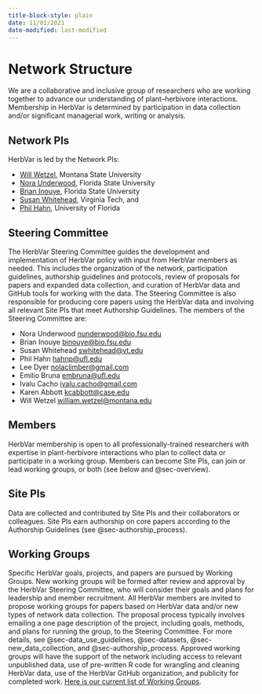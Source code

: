```yaml
---
title-block-style: plain
date: 11/01/2021
date-modified: last-modified
---
```


# Network Structure {#sec-structure}

We are a collaborative and inclusive group of researchers who are working together to advance our understanding of plant–herbivore interactions. Membership in HerbVar is determined by participation in data collection and/or significant managerial work, writing or analysis.

## Network PIs

HerbVar is led by the Network PIs:  

- [Will Wetzel](https://wetzellab.com/), Montana State University  
- [Nora Underwood](https://underwood-inouye-lab.weebly.com/dr-underwood1.html), Florida State University  
- [Brian Inouye](https://underwood-inouye-lab.weebly.com/dr-underwood1.html), Florida State University  
- [Susan Whitehead](https://www.speciesinteractions.com/), Virginia Tech, and  
- [Phil Hahn](https://plant-herbivore-interactions.net/), University of Florida  


## Steering Committee

The HerbVar Steering Committee guides the development and implementation of HerbVar policy with input from HerbVar members as needed. This includes the organization of the network, participation guidelines, authorship guidelines and protocols, review of proposals for papers and expanded data collection, and curation of HerbVar data and GitHub tools for working with the data. The Steering Committee is also responsible for producing core papers using the HerbVar data and involving all relevant Site PIs that meet Authorship Guidelines. The members of the Steering Committee are:

- Nora Underwood [nunderwood\@bio.fsu.edu](mailto:nunderwood@bio.fsu.edu){.email}  
- Brian Inouye [binouye\@bio.fsu.edu](mailto:binouye@bio.fsu.edu){.email}  
- Susan Whitehead [swhitehead\@vt.edu](mailto:swhitehead@vt.edu){.email}  
- Phil Hahn [hahnp\@ufl.edu](mailto:hahnp@ufl.edu){.email}  
- Lee Dyer [nolaclimber\@gmail.com](mailto:nolaclimber@gmail.com){.email}  
- Emilio Bruna [embruna\@ufl.edu](mailto:embruna@ufl.edu){.email}  
- Ivalu Cacho [ivalu.cacho\@gmail.com](mailto:ivalu.cacho@gmail.com){.email- }  
- Karen Abbott [kcabbott\@case.edu](mailto:kcabbott@case.edu){.email}  
- Will Wetzel [william.wetzel\@montana.edu](mailto:william.wetzel@montana.edu){.email}



## Members 

HerbVar membership is open to all professionally-trained researchers with expertise in plant-herbivore interactions who plan to collect data or participate in a working group. Members can become Site PIs, can join or lead working groups, or both (see below and @sec-overview).

## Site PIs

Data are collected and contributed by Site PIs and their collaborators or colleagues. Site PIs earn authorship on core papers according to the Authorship Guidelines (see @sec-authorship_process).

## Working Groups

Specific HerbVar goals, projects, and papers are pursued by Working Groups. New working groups will be formed after review and approval by the HerbVar Steering Committee, who will consider their goals and plans for leadership and member recruitment. All HerbVar members are invited to propose working groups for papers based on HerbVar data and/or new types of network data collection. The proposal process typically involves emailing a one page description of the project, including goals, methods, and plans for running the group, to the Steering Committee. For more details, see @sec-data_use_guidelines, @sec-datasets, @sec-new_data_collection, and @sec-authorship_process. Approved working groups will have the support of the network including access to relevant unpublished data, use of pre-written R code for wrangling and cleaning HerbVar data, use of the HerbVar GitHub organization, and publicity for completed work. [Here is our current list of Working Groups](https://herbvar.org/workingGroups.html).
